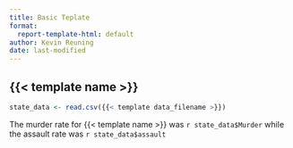 ```yaml
---
title: Basic Teplate
format:
  report-template-html: default
author: Kevin Reuning
date: last-modified
---
```


## {{< template name >}}


```r
state_data <- read.csv({{< template data_filename >}})
```

The murder rate for {{< template name >}} was `r state_data$Murder` while the assault rate was `r state_data$assault`